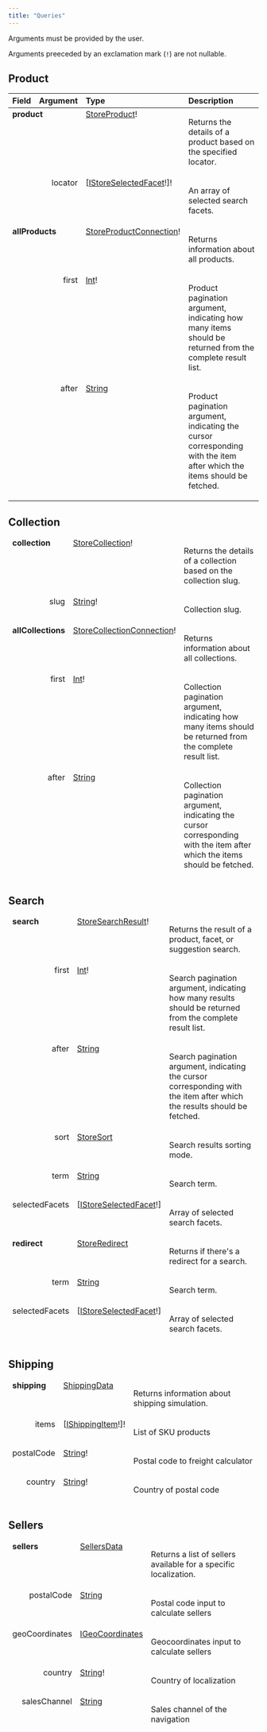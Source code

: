 ```yaml
---
title: "Queries"
---
```


Arguments must be provided by the user.

Arguments preeceded by an exclamation mark (`!`) are not nullable.

## Product

<table>
<thead>
<tr>
<th align="left">Field</th>
<th align="right">Argument</th>
<th align="left">Type</th>
<th align="left">Description</th>
</tr>
</thead>
<tbody>
<tr>
<td colspan="2" valign="top"><strong>product</strong></td>
<td valign="top"><a href="#storeproduct">StoreProduct</a>!</td>
<td>

Returns the details of a product based on the specified locator.

</td>
</tr>
<tr>
<td colspan="2" align="right" valign="top">locator</td>
<td valign="top">[<a href="#istoreselectedfacet">IStoreSelectedFacet</a>!]!</td>
<td>

An array of selected search facets.

</td>
<tr>
<td colspan="2" valign="top"><strong>allProducts</strong></td>
<td valign="top"><a href="#storeproductconnection">StoreProductConnection</a>!</td>
<td>

Returns information about all products.

</td>
</tr>
<tr>
<td colspan="2" align="right" valign="top">first</td>
<td valign="top"><a href="#int">Int</a>!</td>
<td>

Product pagination argument, indicating how many items should be returned from the complete result list.

</td>
</tr>
<tr>
<td colspan="2" align="right" valign="top">after</td>
<td valign="top"><a href="#string">String</a></td>
<td>

Product pagination argument, indicating the cursor corresponding with the item after which the items should be fetched.

</td>
</tr>
</thead>
</table>

## Collection

<table>
<thead>
<tr>
<tr>
<td colspan="2" valign="top"><strong>collection</strong></td>
<td valign="top"><a href="#storecollection">StoreCollection</a>!</td>
<td>

Returns the details of a collection based on the collection slug.

</td>
</tr>
<tr>
<td colspan="2" align="right" valign="top">slug</td>
<td valign="top"><a href="#string">String</a>!</td>
<td>

Collection slug.

</td>
</tr>
<tr>
<td colspan="2" valign="top"><strong>allCollections</strong></td>
<td valign="top"><a href="#storecollectionconnection">StoreCollectionConnection</a>!</td>
<td>

Returns information about all collections.

</td>
</tr>
<tr>
<td colspan="2" align="right" valign="top">first</td>
<td valign="top"><a href="#int">Int</a>!</td>
<td>

Collection pagination argument, indicating how many items should be returned from the complete result list.

</td>
</tr>
<tr>
<td colspan="2" align="right" valign="top">after</td>
<td valign="top"><a href="#string">String</a></td>
<td>

Collection pagination argument, indicating the cursor corresponding with the item after which the items should be fetched.

</td>
</tr>
</tr>
</thead>
</table>

## Search

<table>
<thead>
<tr>
<td colspan="2" valign="top"><strong>search</strong></td>
<td valign="top"><a href="#storesearchresult">StoreSearchResult</a>!</td>
<td>

Returns the result of a product, facet, or suggestion search.

</td>
</tr>
<tr>
<td colspan="2" align="right" valign="top">first</td>
<td valign="top"><a href="#int">Int</a>!</td>
<td>

Search pagination argument, indicating how many results should be returned from the complete result list.

</td>
</tr>
<tr>
<td colspan="2" align="right" valign="top">after</td>
<td valign="top"><a href="#string">String</a></td>
<td>

Search pagination argument, indicating the cursor corresponding with the item after which the results should be fetched.

</td>
</tr>
<tr>
<td colspan="2" align="right" valign="top">sort</td>
<td valign="top"><a href="#storesort">StoreSort</a></td>
<td>

Search results sorting mode.

</td>
</tr>
<tr>
<td colspan="2" align="right" valign="top">term</td>
<td valign="top"><a href="#string">String</a></td>
<td>

Search term.

</td>
</tr>
<tr>
<td colspan="2" align="right" valign="top">selectedFacets</td>
<td valign="top">[<a href="#istoreselectedfacet">IStoreSelectedFacet</a>!]</td>
<td>

Array of selected search facets.

</td>
</tr>

<tr>
<td colspan="2" valign="top"><strong>redirect</strong></td>
<td valign="top"><a href="#storeredirect">StoreRedirect</a></td>
<td>

Returns if there's a redirect for a search.

</td>
</tr>
<tr>
<td colspan="2" align="right" valign="top">term</td>
<td valign="top"><a href="#string">String</a></td>
<td>

Search term.

</td>
</tr>
<tr>
<td colspan="2" align="right" valign="top">selectedFacets</td>
<td valign="top">[<a href="#istoreselectedfacet">IStoreSelectedFacet</a>!]</td>
<td>

Array of selected search facets.

</td>
</tr>
</tbody>
</table>

## Shipping

<table>
<thead>
<tr>
<td colspan="2" valign="top"><strong>shipping</strong></td>
<td valign="top"><a href="#shippingdata">ShippingData</a></td>
<td>

Returns information about shipping simulation.

</td>
</tr>
<tr>
<td colspan="2" align="right" valign="top">items</td>
<td valign="top">[<a href="#ishippingitem">IShippingItem</a>!]!</td>
<td>

List of SKU products

</td>
</tr>
<tr>
<td colspan="2" align="right" valign="top">postalCode</td>
<td valign="top"><a href="#string">String</a>!</td>
<td>

Postal code to freight calculator

</td>
</tr>
<tr>
<td colspan="2" align="right" valign="top">country</td>
<td valign="top"><a href="#string">String</a>!</td>
<td>

Country of postal code

</td>
</tr>
</tbody>
</table>

## Sellers

<table>
<thead>
<tr>
<td colspan="2" valign="top"><strong>sellers</strong></td>
<td valign="top"><a href="#sellersdata">SellersData</a></td>
<td>

Returns a list of sellers available for a specific localization.

</td>
</tr>
<tr>
<td colspan="2" align="right" valign="top">postalCode</td>
<td valign="top"><a href="#string">String</a></td>
<td>

Postal code input to calculate sellers

</td>
</tr>
<tr>
<td colspan="2" align="right" valign="top">geoCoordinates</td>
<td valign="top"><a href="#igeocoordinates">IGeoCoordinates</a></td>
<td>

Geocoordinates input to calculate sellers

</td>
</tr>
<tr>
<td colspan="2" align="right" valign="top">country</td>
<td valign="top"><a href="#string">String</a>!</td>
<td>

Country of localization

</td>
</tr>
<tr>
<td colspan="2" align="right" valign="top">salesChannel</td>
<td valign="top"><a href="#string">String</a></td>
<td>

Sales channel of the navigation

</td>
</tr>
</tbody>
</table>
